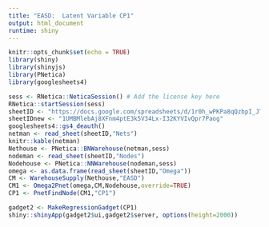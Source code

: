 ```yaml
---
title: "EASD:  Latent Variable CP1"
output: html_document
runtime: shiny
---
```


```r
knitr::opts_chunk$set(echo = TRUE)
library(shiny)
library(shinyjs)
library(PNetica)
library(googlesheets4)
```

```r
sess <- RNetica::NeticaSession() # Add the license key here
RNetica::startSession(sess)
sheetID <- "https://docs.google.com/spreadsheets/d/1r0h_wPKPa8qQzbpI_JT-T2ic4N8l9oypEG0AeIuaBn8/edit?usp=sharing"
sheetIDnew <- "1UMBMlebAj8XFnm4ptE3k5V34Lx-I32KYVIvQpr7Paog"
googlesheets4::gs4_deauth()
netman <- read_sheet(sheetID,"Nets")
knitr::kable(netman)
Nethouse <- PNetica::BNWarehouse(netman,sess)
nodeman <- read_sheet(sheetID,"Nodes")
Nodehouse <- PNetica::NNWarehouse(nodeman,sess)
omega <- as.data.frame(read_sheet(sheetID,"Omega"))
CM <- WarehouseSupply(Nethouse,"EASD")
CM1 <- Omega2Pnet(omega,CM,Nodehouse,override=TRUE)
CP1 <- PnetFindNode(CM1,"CP1")
```
<style>iframe.shiny-frame{height: 2000px}</style>
```r
gadget2 <- MakeRegressionGadget(CP1)
shiny::shinyApp(gadget2$ui,gadget2$server, options(height=2000))
```
